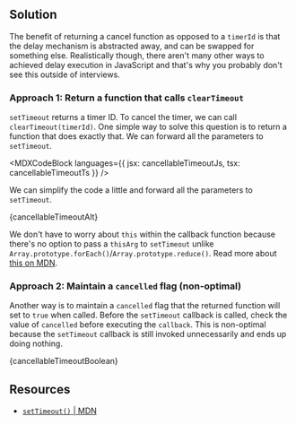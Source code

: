

## Solution

The benefit of returning a cancel function as opposed to a `timerId` is that the delay mechanism is abstracted away, and can be swapped for something else. Realistically though, there aren't many other ways to achieved delay execution in JavaScript and that's why you probably don't see this outside of interviews.

### Approach 1: Return a function that calls `clearTimeout`

`setTimeout` returns a timer ID. To cancel the timer, we can call `clearTimeout(timerId)`. One simple way to solve this question is to return a function that does exactly that. We can forward all the parameters to `setTimeout`.

<MDXCodeBlock
  languages={{ jsx: cancellableTimeoutJs, tsx: cancellableTimeoutTs }}
/>

We can simplify the code a little and forward all the parameters to `setTimeout`.

<MDXCodeBlock>{cancellableTimeoutAlt}</MDXCodeBlock>

We don't have to worry about `this` within the callback function because there's no option to pass a `thisArg` to `setTimeout` unlike `Array.prototype.forEach()`/`Array.prototype.reduce()`. Read more about [this on MDN](https://developer.mozilla.org/en-US/docs/Web/API/setTimeout#the_this_problem).

### Approach 2: Maintain a `cancelled` flag (non-optimal)

Another way is to maintain a `cancelled` flag that the returned function will set to `true` when called. Before the `setTimeout` callback is called, check the value of `cancelled` before executing the `callback`. This is non-optimal because the `setTimeout` callback is still invoked unnecessarily and ends up doing nothing.

<MDXCodeBlock>{cancellableTimeoutBoolean}</MDXCodeBlock>

## Resources

- [`setTimeout()` | MDN](https://developer.mozilla.org/en-US/docs/Web/API/setTimeout)
